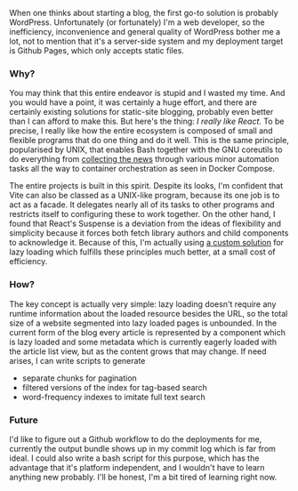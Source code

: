 When one thinks about starting a blog, the first go-to solution is probably WordPress.
Unfortunately (or fortunately) I'm a web developer, so the inefficiency, inconvenience
and general quality of WordPress bother me a lot, not to mention that it's a server-side
system and my deployment target is Github Pages, which only accepts static files.

### Why?

You may think that this entire endeavor is stupid and I wasted my time. And you would have
a point, it was certainly a huge effort, and there are certainly existing solutions for
static-site blogging, probably even better than I can afford to make this.
But here's the thing: *I really like React.* To be precise, I really like how the entire
ecosystem is composed of small and flexible programs that do one thing and do it well.
This is the same principle, popularised by UNIX, that enables Bash together with the GNU
coreutils to do everything from
[collecting the news](https://gist.github.com/lbfalvy/676e7f31dc55b8e2ff71d4b9c639dfd3)
through various minor automation tasks all the way to container orchestration as seen in
Docker Compose.

The entire projects is built in this spirit. Despite its looks, I'm confident
that Vite can also be classed as a UNIX-like program, because its one job is to act
as a facade. It delegates nearly all of its tasks to other programs and restricts itself
to configuring these to work together. On the other hand, I found that React's Suspense
is a deviation from the ideas of flexibility and simplicity because it forces both
fetch library authors and child components to acknowledge it. Because of this, I'm
actually using [a custom solution](https://github.com/lbfalvy/react-await) for
lazy loading which fulfills these principles much better, at a small cost of efficiency.

### How?

The key concept is actually very simple: lazy loading doesn't require any runtime
information about the loaded resource besides the URL, so the total size of a website
segmented into lazy loaded pages is unbounded. In the current form of the blog every
article is represented by a component which is lazy loaded and some metadata which is
currently eagerly loaded with the article list view, but as the content grows that may
change. If need arises, I can write scripts to generate

- separate chunks for pagination
- filtered versions of the index for tag-based search
- word-frequency indexes to imitate full text search

### Future

I'd like to figure out a Github workflow to do the deployments for me, currently the output
bundle shows up in my commit log which is far from ideal. I could also write a bash script
for this purpose, which has the advantage that it's platform independent, and I wouldn't
have to learn anything new probably. I'll be honest, I'm a bit tired of learning
right now.